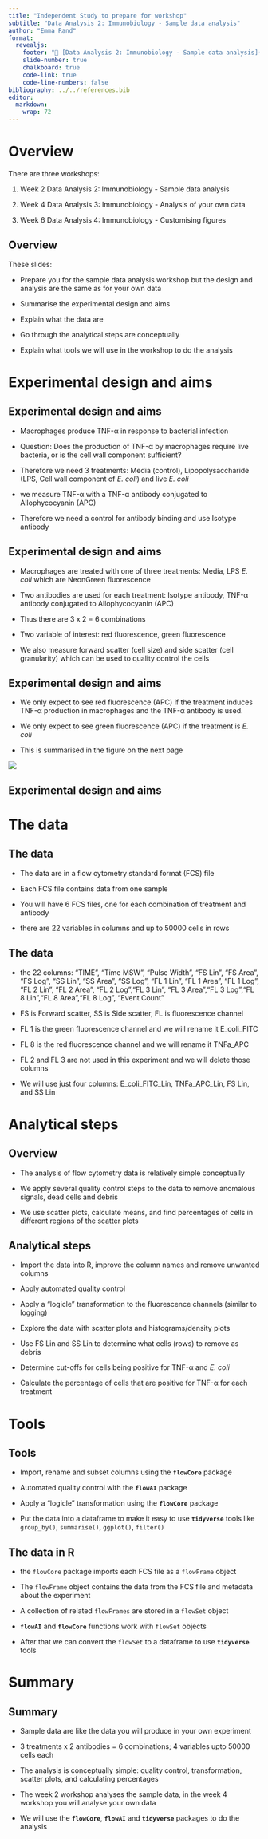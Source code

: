 ```yaml
---
title: "Independent Study to prepare for workshop"
subtitle: "Data Analysis 2: Immunobiology - Sample data analysis"
author: "Emma Rand"
format: 
  revealjs:
    footer: "🔗 [Data Analysis 2: Immunobiology - Sample data analysis](https://3mmarand.github.io/R4BABS/r4babs4/week-2/overview.html)"
    slide-number: true
    chalkboard: true
    code-link: true
    code-line-numbers: false
bibliography: ../../references.bib
editor: 
  markdown: 
    wrap: 72
---
```



# Overview

There are three workshops:

1.  Week 2 Data Analysis 2: Immunobiology - Sample data analysis

2.  Week 4 Data Analysis 3: Immunobiology - Analysis of your own data

3.  Week 6 Data Analysis 4: Immunobiology - Customising figures


## Overview

::: incremental
These slides:

-   Prepare you for the sample data analysis workshop but the design and analysis
    are the same as for your own data

-   Summarise the experimental design and aims

-   Explain what the data are

-   Go through the analytical steps are conceptually

-   Explain what tools we will use in the workshop to do the analysis
:::

# Experimental design and aims


## Experimental design and aims

-   Macrophages produce TNF-α in response to bacterial infection

-   Question: Does the production of TNF-α by macrophages require live
    bacteria, or is the cell wall component sufficient?
    
-   Therefore we need 3 treatments: Media (control), Lipopolysaccharide (LPS, Cell 
    wall component of *E. coli*) and live *E. coli* 

-   we measure TNF-α with a TNF-α antibody conjugated to Allophycocyanin (APC)

-   Therefore we need a control for antibody binding and use Isotype antibody




## Experimental design and aims

::: incremental
-   Macrophages are treated with one of three treatments: Media,
    LPS  *E. coli* which are NeonGreen fluorescence

-   Two antibodies are used for each treatment: Isotype antibody, TNF-α antibody
    conjugated to Allophycocyanin (APC)

-   Thus there are 3 x 2 = 6 combinations

-   Two variable of interest: red fluorescence, green fluorescence

-   We also measure forward scatter (cell size) and side scatter 
    (cell granularity) which can be used to quality control the cells
:::



## Experimental design and aims

-   We only expect to see red fluorescence (APC) if the treatment induces TNF-α 
production in macrophages and the TNF-α antibody is used.

-   We only expect to see green fluorescence (APC) if the treatment is *E. coli*

-   This is summarised in the figure on the next page

![](images/66I-exp-des-TNF-α.png)

## Experimental design and aims


# The data

## The data

::: incremental

-   The data are in a flow cytometry standard format (FCS) file

-   Each FCS file contains data from one sample

-   You will have 6 FCS files, one for each combination of treatment
    and antibody
    
-   there are 22 variables in columns and up to 50000 cells in rows
:::


## The data

::: incremental

-   the 22 columns: "TIME", "Time MSW", "Pulse Width",
    "FS Lin", "FS Area", "FS Log", "SS Lin", "SS Area", "SS Log", "FL 1 Lin",
    "FL 1 Area", "FL 1 Log", "FL 2 Lin", "FL 2 Area", "FL 2 Log","FL 3 Lin",
    "FL 3 Area","FL 3 Log","FL 8 Lin","FL 8 Area","FL 8 Log", "Event Count"

-   FS is Forward scatter, SS is Side scatter, FL is fluorescence channel

-   FL 1 is the green fluorescence channel and we will rename it E_coli_FITC

-   FL 8 is the red fluorescence channel and we will rename it TNFa_APC

-   FL 2 and FL 3 are not used in this experiment and we will delete those columns

-   We will use just four columns: E_coli_FITC_Lin, TNFa_APC_Lin,
    FS Lin, and SS Lin

:::


# Analytical steps

## Overview

::: incremental

-   The analysis of flow cytometry data is relatively simple conceptually

-   We apply several quality control steps to the data to remove anomalous 
    signals, dead cells and debris

-   We use scatter plots, calculate means, and find percentages of cells
    in different regions of the scatter plots

:::

## Analytical steps

::: incremental

-   Import the data into R, improve the column names and remove unwanted
    columns

-   Apply automated quality control

-   Apply a "logicle" transformation to the fluorescence channels (similar to logging)

-   Explore the data with scatter plots and histograms/density plots

-   Use FS Lin and SS Lin to determine what cells (rows) to remove as debris

-   Determine cut-offs for cells being positive for TNF-α and *E. coli*

-   Calculate the percentage of cells that are positive for TNF-α for each treatment

:::

# Tools

## Tools

::: incremental
   
-   Import, rename and subset columns using the **`flowCore`** package

-   Automated quality control with the **`flowAI`** package

-   Apply a "logicle" transformation using the **`flowCore`** package

-   Put the data into a dataframe to make it easy to use **`tidyverse`** tools like
    `group_by()`, `summarise()`, `ggplot()`, `filter()`

:::


## The data in R

::: incremental

-   the `flowCore` package imports each FCS file as a `flowFrame` object

-   The `flowFrame` object contains the data from the FCS file and
    metadata about the experiment

-   A collection of related `flowFrames` are stored in a `flowSet` object

-   **`flowAI`** and **`flowCore`** functions work with `flowSet` objects

-   After that we can convert the `flowSet` to a dataframe to use
    **`tidyverse`** tools
:::


# Summary

## Summary

-   Sample data are like the data you will produce in your own experiment

-   3 treatments x 2 antibodies = 6 combinations; 4 variables upto 50000 cells each

-   The analysis is conceptually simple: quality control, transformation, scatter plots, 
    and calculating percentages
    
-   The week 2 workshop analyses the sample data, in the week 4 workshop you will 
    analyse your own data
    
-   We will use the **`flowCore`**, **`flowAI`** and **`tidyverse`** packages to do the analysis
